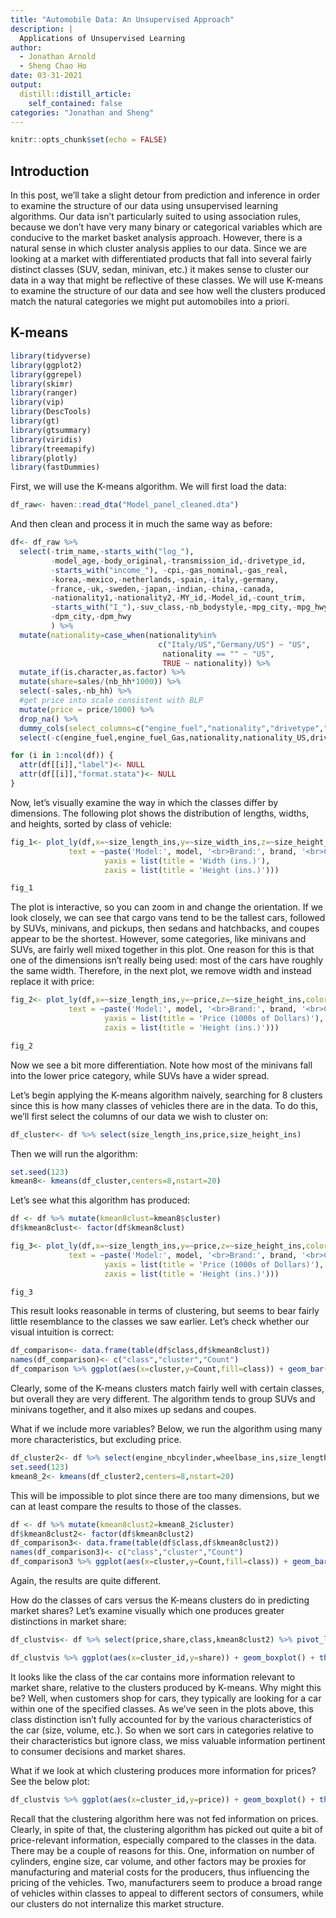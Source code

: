 ```yaml
---
title: "Automobile Data: An Unsupervised Approach"
description: |
  Applications of Unsupervised Learning
author:
  - Jonathan Arnold 
  - Sheng Chao Ho
date: 03-31-2021
output:
  distill::distill_article:
    self_contained: false
categories: "Jonathan and Sheng"
---
```


```r
knitr::opts_chunk$set(echo = FALSE)
```

## Introduction

In this post, we'll take a slight detour from prediction and inference in order to examine the structure of our data using unsupervised learning algorithms. Our data isn't particularly suited to using association rules, because we don't have very many binary or categorical variables which are conducive to the market basket analysis approach. However, there is a natural sense in which cluster analysis applies to our data. Since we are looking at a market with differentiated products that fall into several fairly distinct classes (SUV, sedan, minivan, etc.) it makes sense to cluster our data in a way that might be reflective of these classes. We will use K-means to examine the structure of our data and see how well the clusters produced match the natural categories we might put automobiles into a priori.

## K-means

```r
library(tidyverse)
library(ggplot2)
library(ggrepel)
library(skimr)
library(ranger)
library(vip)
library(DescTools)
library(gt)
library(gtsummary)
library(viridis)
library(treemapify)
library(plotly)
library(fastDummies)
```

First, we will use the K-means algorithm. We will first load the data:

```r
df_raw<- haven::read_dta("Model_panel_cleaned.dta")
```

And then clean and process it in much the same way as before:

```r
df<- df_raw %>% 
  select(-trim_name,-starts_with("log_"),
         -model_age,-body_original,-transmission_id,-drivetype_id,
         -starts_with("income_"), -cpi,-gas_nominal,-gas_real,
         -korea,-mexico,-netherlands,-spain,-italy,-germany,
         -france,-uk,-sweden,-japan,-indian,-china,-canada,
         -nationality1,-nationality2,-MY_id,-Model_id,-count_trim,
         -starts_with("I_"),-suv_class,-nb_bodystyle,-mpg_city,-mpg_hwy,
         -dpm_city,-dpm_hwy
         ) %>%
  mutate(nationality=case_when(nationality%in%
                                 c("Italy/US","Germany/US") ~ "US",
                                  nationality == "" ~ "US",
                                  TRUE ~ nationality)) %>%
  mutate_if(is.character,as.factor) %>%
  mutate(share=sales/(nb_hh*1000)) %>%
  select(-sales,-nb_hh) %>%
  #get price into scale consistent with BLP
  mutate(price = price/1000) %>% 
  drop_na() %>%
  dummy_cols(select_columns=c("engine_fuel","nationality","drivetype","transmission","class")) %>%
  select(-c(engine_fuel,engine_fuel_Gas,nationality,nationality_US,drivetype,drivetype_FWD,transmission,transmission_A, class_Sedan))

for (i in 1:ncol(df)) {
  attr(df[[i]],"label")<- NULL
  attr(df[[i]],"format.stata")<- NULL
}


```

Now, let's visually examine the way in which the classes differ by dimensions. The following plot shows the distribution of lengths, widths, and heights, sorted by class of vehicle:

```r

fig_1<- plot_ly(df,x=~size_length_ins,y=~size_width_ins,z=~size_height_ins,color=~class,marker = list(symbol = 'circle'),
             text = ~paste('Model:', model, '<br>Brand:', brand, '<br>Company:', company,'<br>Share:', round(share*100,4)),type='scatter3d',mode='markers') %>% layout(scene = list(xaxis = list(title = 'Length (ins.)'),
                     yaxis = list(title = 'Width (ins.)'),
                     zaxis = list(title = 'Height (ins.)')))

fig_1
```

The plot is interactive, so you can zoom in and change the orientation. If we look closely, we can see that cargo vans tend to be the tallest cars, followed by SUVs, minivans, and pickups, then sedans and hatchbacks, and coupes appear to be the shortest. However, some categories, like minivans and SUVs, are fairly well mixed together in this plot. One reason for this is that one of the dimensions isn't really being used: most of the cars have roughly the same width. Therefore, in the next plot, we remove width and instead replace it with price:

```r

fig_2<- plot_ly(df,x=~size_length_ins,y=~price,z=~size_height_ins,color=~class,marker = list(symbol = 'circle'),
             text = ~paste('Model:', model, '<br>Brand:', brand, '<br>Company:', company,'<br>Share:', round(share*100,4)),type='scatter3d',mode='markers') %>% layout(scene = list(xaxis = list(title = 'Length (ins.)'),
                     yaxis = list(title = 'Price (1000s of Dollars)'),
                     zaxis = list(title = 'Height (ins.)')))

fig_2
```

Now we see a bit more differentiation. Note how most of the minivans fall into the lower price category, while SUVs have a wider spread. 

Let's begin applying the K-means algorithm naively, searching for 8 clusters since this is how many classes of vehicles there are in the data. To do this, we'll first select the columns of our data we wish to cluster on:

```r
df_cluster<- df %>% select(size_length_ins,price,size_height_ins)
```

Then we will run the algorithm:

```r

set.seed(123)
kmean8<- kmeans(df_cluster,centers=8,nstart=20)

```

Let's see what this algorithm has produced:

```r

df <- df %>% mutate(kmean8clust=kmean8$cluster)
df$kmean8clust<- factor(df$kmean8clust)

fig_3<- plot_ly(df,x=~size_length_ins,y=~price,z=~size_height_ins,color=~kmean8clust,marker = list(symbol = 'circle'),
             text = ~paste('Model:', model, '<br>Brand:', brand, '<br>Company:', company,'<br>Share:', round(share*100,4)),type='scatter3d',mode='markers') %>% layout(scene = list(xaxis = list(title = 'Length (ins.)'),
                     yaxis = list(title = 'Price (1000s of Dollars)'),
                     zaxis = list(title = 'Height (ins.)')))

fig_3

```

This result looks reasonable in terms of clustering, but seems to bear fairly little resemblance to the classes we saw earlier. Let's check whether our visual intuition is correct:

```r

df_comparison<- data.frame(table(df$class,df$kmean8clust))
names(df_comparison)<- c("class","cluster","Count")
df_comparison %>% ggplot(aes(x=cluster,y=Count,fill=class)) + geom_bar(stat="identity") + scale_fill_viridis(alpha=0.9,discrete=T)+theme_minimal()

```

Clearly, some of the K-means clusters match fairly well with certain classes, but overall they are very different. The algorithm tends to group SUVs and minivans together, and it also mixes up sedans and coupes.

What if we include more variables? Below, we run the algorithm using many more characteristics, but excluding price.

```r

df_cluster2<- df %>% select(engine_nbcylinder,wheelbase_ins,size_length_ins,size_width_ins,size_height_ins,curb_weight_lbs,mpg_combined,engine_hp,engine_size_cc,nb_doors,hp_to_weight,car_size,car_volume)
set.seed(123)
kmean8_2<- kmeans(df_cluster2,centers=8,nstart=20)

```

This will be impossible to plot since there are too many dimensions, but we can at least compare the results to those of the classes. 

```r

df <- df %>% mutate(kmean8clust2=kmean8_2$cluster)
df$kmean8clust2<- factor(df$kmean8clust2)
df_comparison3<- data.frame(table(df$class,df$kmean8clust2))
names(df_comparison3)<- c("class","cluster","Count")
df_comparison3 %>% ggplot(aes(x=cluster,y=Count,fill=class)) + geom_bar(stat="identity")+scale_fill_viridis(alpha=0.9,discrete=T)

```

Again, the results are quite different. 

How do the classes of cars versus the K-means clusters do in predicting market shares? Let's examine visually which one produces greater distinctions in market share:

```r

df_clustvis<- df %>% select(price,share,class,kmean8clust2) %>% pivot_longer(names_to="Cluster",values_to="cluster_id",cols=c(class,kmean8clust2)) 

df_clustvis %>% ggplot(aes(x=cluster_id,y=share)) + geom_boxplot() + theme_minimal() + coord_flip() + facet_wrap(~Cluster,scales="free",nrow=2)

```

It looks like the class of the car contains more information relevant to market share, relative to the clusters produced by K-means. Why might this be? Well, when customers shop for cars, they typically are looking for a car within one of the specified classes. As we've seen in the plots above, this class distinction isn't fully accounted for by the various characteristics of the car (size, volume, etc.). So when we sort cars in categories relative to their characteristics but ignore class, we miss valuable information pertinent to consumer decisions and market shares.

What if we look at which clustering produces more information for prices? See the below plot:


```r

df_clustvis %>% ggplot(aes(x=cluster_id,y=price)) + geom_boxplot() + theme_minimal() + coord_flip() + facet_wrap(~Cluster,scales="free",nrow=2)

```

Recall that the clustering algorithm here was not fed information on prices. Clearly, in spite of that, the clustering algorithm has picked out quite a bit of price-relevant information, especially compared to the classes in the data. There may be a couple of reasons for this. One, information on number of cylinders, engine size, car volume, and other factors may be proxies for manufacturing and material costs for the producers, thus influencing the pricing of the vehicles. Two, manufacturers seem to produce a broad range of vehicles within classes to appeal to different sectors of consumers, while our clusters do not internalize this market structure. 

